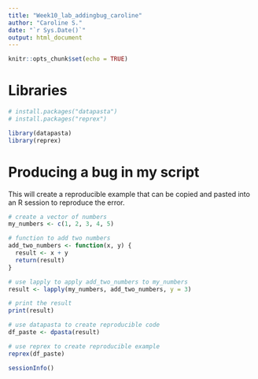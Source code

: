 ```yaml
---
title: "Week10_lab_addingbug_caroline"
author: "Caroline S."
date: "`r Sys.Date()`"
output: html_document
---
```


```r
knitr::opts_chunk$set(echo = TRUE)
```

# Libraries
```r
# install.packages("datapasta")
# install.packages("reprex")

library(datapasta)
library(reprex)

```

# Producing a bug in my script
This will create a reproducible example that can be copied and pasted into an R session to reproduce the error. 

```r

# create a vector of numbers
my_numbers <- c(1, 2, 3, 4, 5)

# function to add two numbers
add_two_numbers <- function(x, y) {
  result <- x + y
  return(result)
}

# use lapply to apply add_two_numbers to my_numbers
result <- lapply(my_numbers, add_two_numbers, y = 3)

# print the result
print(result)

# use datapasta to create reproducible code
df_paste <- dpasta(result)

# use reprex to create reproducible example
reprex(df_paste)

sessionInfo()

```


